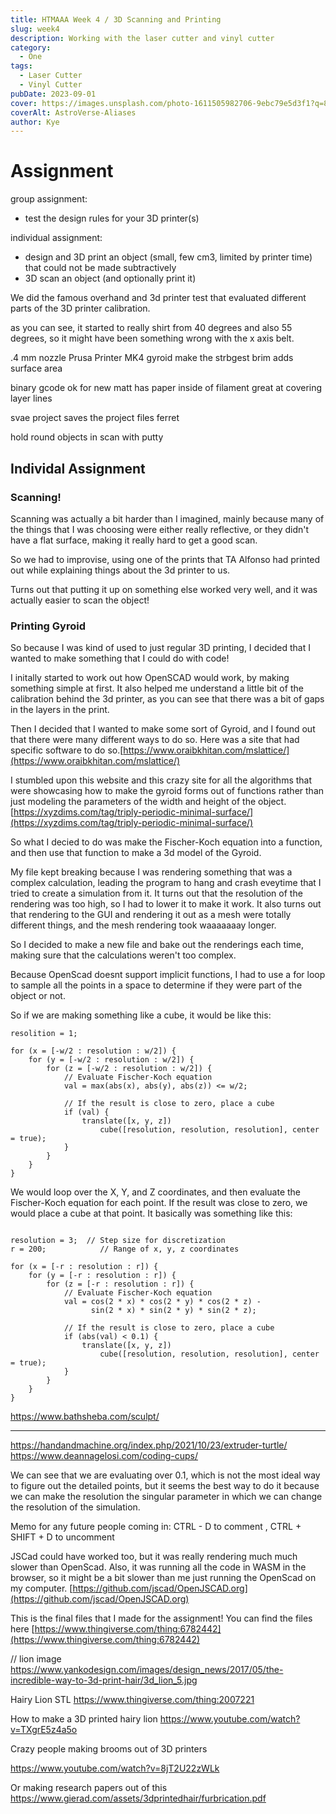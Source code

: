 ```yaml
---
title: HTMAAA Week 4 / 3D Scanning and Printing
slug: week4
description: Working with the laser cutter and vinyl cutter
category:
  - One
tags:
  - Laser Cutter
  - Vinyl Cutter
pubDate: 2023-09-01
cover: https://images.unsplash.com/photo-1611505982706-9ebc79e5d3f1?q=80&w=1960&h=1102&auto=format&fit=crop&ixlib=rb-4.0.3&ixid=M3wxMjA3fDB8MHxwaG90by1wYWdlfHx8fGVufDB8fHx8fA%3D%3D
coverAlt: AstroVerse-Aliases
author: Kye
---
```





# Assignment

group assignment:

- test the design rules for your 3D printer(s)

individual assignment:

- design and 3D print an object (small, few cm3, limited by printer time) that could not be made subtractively
- 3D scan an object (and optionally print it)


We did the famous overhand and 3d printer test that evaluated different parts of the 3D printer calibration.

<OptimizedCover src={group} alt="Group Assignment" />

as you can see, it started to really shirt from 40 degrees and also 55 degrees, so it might have been something wrong with the x axis belt.




.4 mm nozzle
Prusa Printer MK4
gyroid make the strbgest
brim adds surface area

binary gcode ok for new
matt has paper inside of filament
great at covering layer lines

svae project saves the project files
ferret

hold round objects in scan with putty


## Individal Assignment


### Scanning!

Scanning was actually a bit harder than I imagined, mainly because many of the things that I was choosing were either really reflective, or they didn't have a flat surface, making it really hard to get a good scan.

So we had to improvise, using one of the prints that TA Alfonso had printed out while explaining things about the 3d printer to us.


<OptimizedCover src={scan} alt="first print" />
<OptimizedCover src={scan2} alt="scanning ui" />

Turns out that putting it up on something else worked very well, and it was actually easier to scan the object!

### Printing Gyroid

So because I was kind of used to just regular 3D printing, I decided that I wanted to make something that I could do with code!


I initally started to work out how OpenSCAD would work, by making something simple at first. It also helped me understand a little bit of the calibration behind the 3d printer, as you can see that there was a bit of gaps in the layers in the print.

<OptimizedCover src={first} alt="first print" />

Then I decided that I wanted to make some sort of Gyroid, and I found out that there were many different ways to do so.
Here was a site that had specific software to do so.[https://www.oraibkhitan.com/mslattice/](https://www.oraibkhitan.com/mslattice/)



I stumbled upon this website and this crazy site for all the algorithms that were showcasing how to make the gyroid forms out of functions rather than just modeling the parameters of the width and height of the object.
[https://xyzdims.com/tag/triply-periodic-minimal-surface/](https://xyzdims.com/tag/triply-periodic-minimal-surface/)

So what I decied to do was make the Fischer-Koch equation into a function, and then use that function to make a 3d model of the Gyroid.

<OptimizedCover src={rendering} alt="Rendering of Gyroid" />



My file kept breaking because I was rendering something that was a complex calculation, leading the program to hang and crash eveytime that I tried to create a simulation from it.
It turns out that the resolution of the rendering was too high, so I had to lower it to make it work.
It also turns out that rendering to the GUI and rendering it out as a mesh were totally different things, and the mesh rendering took waaaaaaay longer.


<OptimizedCover src={time} alt="Time for rendering" />

So I decided to make a new file and bake out the renderings each time, making sure that the calculations weren't too complex.

Because OpenScad doesnt support implicit functions, I had to use a for loop to sample all the points in a space to determine if they were part of the object or not.

So if we are making something like a cube, it would be like this:

```
resolition = 1;

for (x = [-w/2 : resolution : w/2]) {
    for (y = [-w/2 : resolution : w/2]) {
        for (z = [-w/2 : resolution : w/2]) {
            // Evaluate Fischer-Koch equation
            val = max(abs(x), abs(y), abs(z)) <= w/2;
            
            // If the result is close to zero, place a cube
            if (val) {
                translate([x, y, z])
                    cube([resolution, resolution, resolution], center = true);
            }
        }
    }
}

```


We would loop over the X, Y, and Z coordinates, and then evaluate the Fischer-Koch equation for each point. If the result was close to zero, we would place a cube at that point.
It basically was something like this:


```

resolution = 3;  // Step size for discretization
r = 200;            // Range of x, y, z coordinates

for (x = [-r : resolution : r]) {
    for (y = [-r : resolution : r]) {
        for (z = [-r : resolution : r]) {
            // Evaluate Fischer-Koch equation
            val = cos(2 * x) * cos(2 * y) * cos(2 * z) - 
                  sin(2 * x) * sin(2 * y) * sin(2 * z);
            
            // If the result is close to zero, place a cube
            if (abs(val) < 0.1) {
                translate([x, y, z])
                    cube([resolution, resolution, resolution], center = true);
            }
        }
    }
}

```


https://www.bathsheba.com/sculpt/


---
https://handandmachine.org/index.php/2021/10/23/extruder-turtle/
https://www.deannagelosi.com/coding-cups/


We can see that we are evaluating over 0.1, which is not the most ideal way to figure out the detailed points, but it seems the best way to do it because we can make the resolution the singular parameter in which we can change the resolution of the simulation.


Memo for any future people coming in: 
CTRL - D to comment , CTRL + SHIFT + D to uncomment


JSCad could have worked too, but it was really rendering much much slower than OpenScad. Also, it was running all the code in WASM in the browser, so it might be a bit slower than me just running the OpenScad on my computer.
[https://github.com/jscad/OpenJSCAD.org](https://github.com/jscad/OpenJSCAD.org)

This is the final files that I made for the assignment!
You can find the files here
[https://www.thingiverse.com/thing:6782442](https://www.thingiverse.com/thing:6782442)



// lion image
https://www.yankodesign.com/images/design_news/2017/05/the-incredible-way-to-3d-print-hair/3d_lion_5.jpg

Hairy Lion STL
https://www.thingiverse.com/thing:2007221

How to make a 3D printed hairy lion
https://www.youtube.com/watch?v=TXgrE5z4a5o

Crazy people making brooms out of 3D printers

https://www.youtube.com/watch?v=8jT2U22zWLk

Or making research papers out of this 
https://www.gierad.com/assets/3dprintedhair/furbrication.pdf


